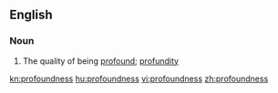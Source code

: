 ==English==

===Noun===
{{en-noun|-}}

# The quality of being [[profound]]; [[profundity]]

[[kn:profoundness]]
[[hu:profoundness]]
[[vi:profoundness]]
[[zh:profoundness]]